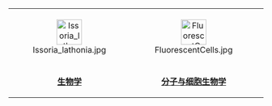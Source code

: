 {| style="width:100%;border:solid 0px #FFFFFF;background-color:transparent;align:center;padding:0px;padding-top:1em;" cellspacing="0px;"
|- 
| style="width:20%;"| <div align="center">[[Image:Issoria_lathonia.jpg|50px]]</div>
| style="width:20%;"| <div align="center">[[Image:FluorescentCells.jpg|50px]]</div>
| style="width:20%;"| <div align="center">[[Image:3d_tRNA.png|55px]]</div>
| style="width:20%;"| <div align="center">[[Image:Nuvola_apps_edu_science.png|50px]]</div>
| style="width:20%;"| <div align="center">[[Image:Rod_of_asclepius.png|20px]]</div>
|-
| style="text-align:center;" |'''[[Portal:生物学|生物学]]'''
| style="text-align:center;" |'''[[Portal:分子与细胞生物学|分子与细胞生物学]]'''
| style="text-align:center;" |'''[[Portal:生物技术|生物技术]]'''
| style="text-align:center;" |'''[[Portal:化学|化学]]'''
| style="text-align:center;" |'''[[Portal:医学|医学]]'''
|}